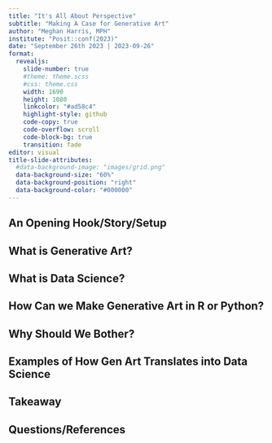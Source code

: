 ```yaml
---
title: "It's All About Perspective"
subtitle: "Making A Case for Generative Art"
author: "Meghan Harris, MPH"
institute: "Posit::conf(2023)"
date: "September 26th 2023 | 2023-09-26"
format:
  revealjs: 
    slide-number: true
    #theme: theme.scss
    #css: theme.css
    width: 1690
    height: 1080
    linkcolor: "#ad58c4"
    highlight-style: github
    code-copy: true
    code-overflow: scroll
    code-block-bg: true
    transition: fade
editor: visual
title-slide-attributes: 
  #data-background-image: "images/grid.png"
  data-background-size: "60%"
  data-background-position: "right"
  data-background-color: "#000000"
---
```


## An Opening Hook/Story/Setup

## What is Generative Art?

## **What is Data Science?**

## How Can we Make Generative Art in R or Python?

## Why Should We Bother?

## Examples of How Gen Art Translates into Data Science

## Takeaway

## Questions/References
